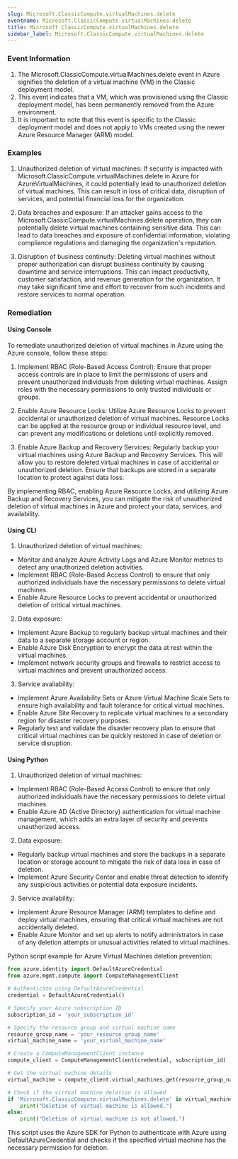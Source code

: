 ```yaml
--- 
slug: Microsoft.ClassicCompute.virtualMachines.delete
eventname: Microsoft.ClassicCompute.virtualMachines.delete
title: Microsoft.ClassicCompute.virtualMachines.delete
sidebar_label: Microsoft.ClassicCompute.virtualMachines.delete
---
```

                       
### Event Information

1. The Microsoft.ClassicCompute.virtualMachines.delete event in Azure signifies the deletion of a virtual machine (VM) in the Classic deployment model.
2. This event indicates that a VM, which was provisioned using the Classic deployment model, has been permanently removed from the Azure environment.
3. It is important to note that this event is specific to the Classic deployment model and does not apply to VMs created using the newer Azure Resource Manager (ARM) model.


### Examples

1. Unauthorized deletion of virtual machines: If security is impacted with Microsoft.ClassicCompute.virtualMachines.delete in Azure for AzureVirtualMachines, it could potentially lead to unauthorized deletion of virtual machines. This can result in loss of critical data, disruption of services, and potential financial loss for the organization.

2. Data breaches and exposure: If an attacker gains access to the Microsoft.ClassicCompute.virtualMachines.delete operation, they can potentially delete virtual machines containing sensitive data. This can lead to data breaches and exposure of confidential information, violating compliance regulations and damaging the organization's reputation.

3. Disruption of business continuity: Deleting virtual machines without proper authorization can disrupt business continuity by causing downtime and service interruptions. This can impact productivity, customer satisfaction, and revenue generation for the organization. It may take significant time and effort to recover from such incidents and restore services to normal operation.

### Remediation

#### Using Console

To remediate unauthorized deletion of virtual machines in Azure using the Azure console, follow these steps:

1. Implement RBAC (Role-Based Access Control): Ensure that proper access controls are in place to limit the permissions of users and prevent unauthorized individuals from deleting virtual machines. Assign roles with the necessary permissions to only trusted individuals or groups.

2. Enable Azure Resource Locks: Utilize Azure Resource Locks to prevent accidental or unauthorized deletion of virtual machines. Resource Locks can be applied at the resource group or individual resource level, and can prevent any modifications or deletions until explicitly removed.

3. Enable Azure Backup and Recovery Services: Regularly backup your virtual machines using Azure Backup and Recovery Services. This will allow you to restore deleted virtual machines in case of accidental or unauthorized deletion. Ensure that backups are stored in a separate location to protect against data loss.

By implementing RBAC, enabling Azure Resource Locks, and utilizing Azure Backup and Recovery Services, you can mitigate the risk of unauthorized deletion of virtual machines in Azure and protect your data, services, and availability.

#### Using CLI

1. Unauthorized deletion of virtual machines:
- Monitor and analyze Azure Activity Logs and Azure Monitor metrics to detect any unauthorized deletion activities.
- Implement RBAC (Role-Based Access Control) to ensure that only authorized individuals have the necessary permissions to delete virtual machines.
- Enable Azure Resource Locks to prevent accidental or unauthorized deletion of critical virtual machines.

2. Data exposure:
- Implement Azure Backup to regularly backup virtual machines and their data to a separate storage account or region.
- Enable Azure Disk Encryption to encrypt the data at rest within the virtual machines.
- Implement network security groups and firewalls to restrict access to virtual machines and prevent unauthorized access.

3. Service availability:
- Implement Azure Availability Sets or Azure Virtual Machine Scale Sets to ensure high availability and fault tolerance for critical virtual machines.
- Enable Azure Site Recovery to replicate virtual machines to a secondary region for disaster recovery purposes.
- Regularly test and validate the disaster recovery plan to ensure that critical virtual machines can be quickly restored in case of deletion or service disruption.

#### Using Python

1. Unauthorized deletion of virtual machines:
- Implement RBAC (Role-Based Access Control) to ensure that only authorized individuals have the necessary permissions to delete virtual machines.
- Enable Azure AD (Active Directory) authentication for virtual machine management, which adds an extra layer of security and prevents unauthorized access.

2. Data exposure:
- Regularly backup virtual machines and store the backups in a separate location or storage account to mitigate the risk of data loss in case of deletion.
- Implement Azure Security Center and enable threat detection to identify any suspicious activities or potential data exposure incidents.

3. Service availability:
- Implement Azure Resource Manager (ARM) templates to define and deploy virtual machines, ensuring that critical virtual machines are not accidentally deleted.
- Enable Azure Monitor and set up alerts to notify administrators in case of any deletion attempts or unusual activities related to virtual machines.

Python script example for Azure Virtual Machines deletion prevention:

```python
from azure.identity import DefaultAzureCredential
from azure.mgmt.compute import ComputeManagementClient

# Authenticate using DefaultAzureCredential
credential = DefaultAzureCredential()

# Specify your Azure subscription ID
subscription_id = 'your_subscription_id'

# Specify the resource group and virtual machine name
resource_group_name = 'your_resource_group_name'
virtual_machine_name = 'your_virtual_machine_name'

# Create a ComputeManagementClient instance
compute_client = ComputeManagementClient(credential, subscription_id)

# Get the virtual machine details
virtual_machine = compute_client.virtual_machines.get(resource_group_name, virtual_machine_name)

# Check if the virtual machine deletion is allowed
if 'Microsoft.ClassicCompute.virtualMachines.delete' in virtual_machine.identity.permissions:
    print("Deletion of virtual machine is allowed.")
else:
    print("Deletion of virtual machine is not allowed.")
```

This script uses the Azure SDK for Python to authenticate with Azure using DefaultAzureCredential and checks if the specified virtual machine has the necessary permission for deletion.


 